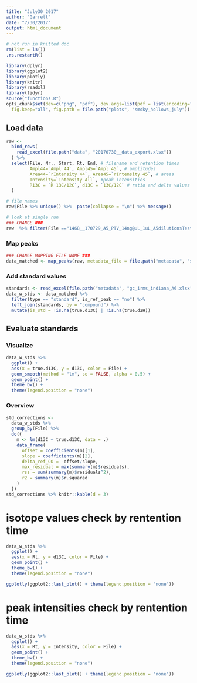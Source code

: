 ```yaml
---
title: "July30_2017"
author: "Garrett"
date: "7/30/2017"
output: html_document
---
```


```r
# not run in knitted doc
rm(list = ls())
.rs.restartR()
```

```r
library(dplyr)
library(ggplot2)
library(plotly)
library(knitr)
library(readxl)
library(tidyr)
source("functions.R")
opts_chunk$set(dev=c("png", "pdf"), dev.args=list(pdf = list(encoding="WinAnsi", useDingbats=FALSE)),
  fig.keep="all", fig.path = file.path("plots", "smoky_hollows_july")) ### CHANGE PLOT PREFIX ###
```


## Load data

```r
raw <- 
  bind_rows(
    read_excel(file.path("data", "20170730__data_export.xlsx")) 
  ) %>% 
  select(File, Nr., Start, Rt, End, # filename and retention times
         Ampl44=`Ampl 44`, Ampl45=`Ampl 45`, # amplitudes
         Area44=`rIntensity 44`, Area45=`rIntensity 45`, # areas
         Intensity=`Intensity All`, #peak intensities
         R13C = `R 13C/12C`, d13C = `13C/12C` # ratio and delta values
  )
```

```r
# file names
raw$File %>% unique() %>%  paste(collapse = "\n") %>% message()
```

```r
# look at single run
### CHANGE ###
raw  %>% filter(File =="1468__170729_A5_PTV_14ng@uL_1uL_A5dilutionsTest_CO2_newVial_14ng@ul.dxf")  %>% View()
```

### Map peaks

```r
### CHANGE MAPPING FILE NAME ###
data_matched <- map_peaks(raw, metadata_file = file.path("metadata", "smoky_hollow_peaks_July30.xlsx"), quiet = FALSE)
```

### Add standard values

```r
standards <- read_excel(file.path("metadata", "gc_irms_indiana_A6.xlsx"))
data_w_stds <- data_matched %>% 
  filter(type == "standard", is_ref_peak == "no") %>% 
  left_join(standards, by = "compound") %>% 
  mutate(is_std = !is.na(true.d13C) | !is.na(true.d2H))
```

## Evaluate standards

### Visualize

```r
data_w_stds %>% 
  ggplot() +
  aes(x = true.d13C, y = d13C, color = File) + 
  geom_smooth(method = "lm", se = FALSE, alpha = 0.5) +
  geom_point() +
  theme_bw() +
  theme(legend.position = "none") 
```

### Overview

```r
std_corrections <- 
  data_w_stds %>% 
  group_by(File) %>% 
  do({
    m <- lm(d13C ~ true.d13C, data = .)
    data_frame(
      offset = coefficients(m)[1],
      slope = coefficients(m)[2],
      delta_ref_CO = -offset/slope,
      max_residual = max(summary(m)$residuals),
      rss = sum(summary(m)$residuals^2),
      r2 = summary(m)$r.squared
    )
  }) 
std_corrections %>% knitr::kable(d = 3)
```


# isotope values check by rentention time
```r
data_w_stds %>% 
  ggplot() +
  aes(x = Rt, y = d13C, color = File) + 
  geom_point() +
  theme_bw() +
  theme(legend.position = "none") 
```

```r
ggplotly(ggplot2::last_plot() + theme(legend.position = "none"))
```


# peak intensities check by rentention time
```r
data_w_stds %>% 
  ggplot() +
  aes(x = Rt, y = Intensity, color = File) + 
  geom_point() +
  theme_bw() +
  theme(legend.position = "none") 
```

```r
ggplotly(ggplot2::last_plot() + theme(legend.position = "none"))
```

